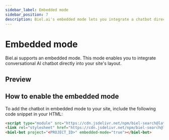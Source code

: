 ```yaml
---
sidebar_label: Embedded mode
sidebar_position: 7
description: Biel.ai's embedded mode lets you integrate a chatbot directly into your site's layout. Learn how to implement it with a simple HTML snippet.
---
```


# Embedded mode

Biel.ai supports an embedded mode.
This mode enables you to integrate conversational AI chatbot directly into your site's layout.

## Preview

<biel-bot project="dl1kps0old" embedded-mode="true"></biel-bot>

## How to enable the embedded mode

To add the chatbot in embedded mode to your site, include the following code snippet in your HTML:

```html
<script type="module" src="https://cdn.jsdelivr.net/npm/biel-search@latest/dist/biel-search/biel-search.esm.js"></script>
<link rel="stylesheet" href="https://cdn.jsdelivr.net/npm/biel-search@latest/dist/biel-search.css">
<biel-bot project="<PROJECT_ID>" embedded-mode="true"></biel-bot>
```